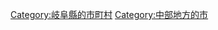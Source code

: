 {{Commonscat|Minokamo, Gifu}}
{{Catmore}}

{{DEFAULTSORT:Minokamo-shi}}
[[Category:岐阜縣的市町村|Category:岐阜縣的市町村]]
[[Category:中部地方的市|Category:中部地方的市]]